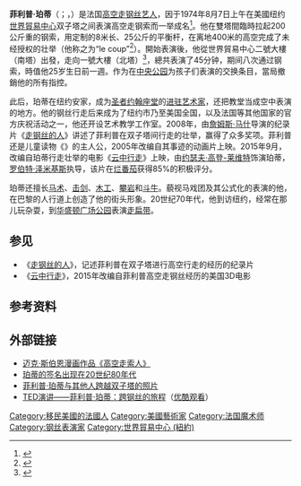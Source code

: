 {{noteTA
|1=zh-cn:走钢丝的人; zh-tw:偷天鋼索人
|2=zh-cn:云中行走; zh-tw:走鋼索的人
|3=zh-cn:高空走索人; zh-tw:走上世界最高的鋼索：信心與勇氣的力量
}}
{{Infobox person
|name=菲利普·佩蒂<br>Philippe Petit
|image=PhilippePetitAAFeb09.jpg
|caption=珀蒂在[[第81届奥斯卡金像奖|第81届奥斯卡金像奖]]上，摄于2009年2月
|birth_date={{Birth date and age|1949|8|13|df=y}}
|birth_place={{FRA}}[[塞纳-马恩省|塞纳-马恩省]][[内穆尔|内穆尔]]
|death_date=
|death_place=
|spouse=
|alma_mater=
|occupation=[[走钢丝|高空走钢丝艺人]]
}}

'''菲利普·珀蒂'''（{{lang-fr|Philippe Petit}}；{{IPA-fr|fi'lip pə'ti}}，{{bd|1949年|8月13日}}）是法国[[走钢丝|高空走钢丝艺人]]，因于1974年8月7日上午在美國纽约[[世界貿易中心|世界貿易中心]]双子塔之间表演高空走钢索而一举成名<ref name="grace">{{cite news|first=Grace|last=Lichtenstein|title=Stuntman, Eluding Guards, Walks a Tightrope Between Trade Center Towers|url=http://select.nytimes.com/gst/abstract.html?res=F50B12FA35581A7493CAA91783D85F408785F9&scp=7&sq=%22Philippe+Petit%22&st=p|quote=Combining the cunning of a second-story man with the nerve of an Evel Knievel, a French high-wire artist sneaked past guards at the World Trade center, ran a cable between the tops of its twin towers and tightrope-walked across it yesterday morning.|work=The New York Times|date=1974-08-08|accessdate=2008-04-18}}</ref>。他在雙塔間臨時拉起200公斤重的钢索，用定制的8米长、25公斤的平衡杆，在离地400米的高空完成了未经授权的壮举（他称之为“le coup”<ref name='manonwire'>{{cite video|people=Marsh, James (Director)|title=Man on Wire|medium=Documentary|date=2008}}</ref>）。開始表演後，他從世界貿易中心二號大樓（南塔）出發，走向一號大樓（北塔）<ref name="funfacts">{{Cite web |title=Fun Facts |url=http://www.wtc-top.com/funfacts.html |publisher=[[世界貿易中心#觀景台|Top of The World Trade Center]] |archiveurl=https://archive.md/bunfP |archivedate=2000-09-25}}</ref>，總共表演了45分钟，期间八次通过钢索，時值他25岁生日前一週。作为在[[中央公园|中央公园]]为孩子们表演的交换条目，當局撤銷他的所有指控。

此后，珀蒂在纽约安家，成为[[圣者约翰座堂|圣者约翰座堂]]的[[艺术村|进驻艺术家]]，还把教堂当成空中表演的地方。他的钢丝行走后来成为了纽约市乃至美国全国，以及法国等其他国家的官方庆祝活动之一，他还开设艺术教学工作室。2008年，由[[詹姆斯·马什|詹姆斯·马什]]导演的纪录片《[[走钢丝的人|走钢丝的人]]》讲述了菲利普在双子塔间行走的壮举，赢得了众多奖项。菲利普还是儿童读物《{{le|高空走索人|The Man Who Walked Between the Towers}}》的主人公，2005年改编自其事迹的动画片上映。2015年9月，改编自珀蒂行走壮举的电影《[[云中行走|云中行走]]》上映，由[[约瑟夫·高登-莱维特|约瑟夫·高登-莱维特]]饰演珀蒂，[[罗伯特·泽米基斯|罗伯特·泽米基斯]]执导，该片在[[烂番茄|烂番茄]]获得85%的积极评分。

珀蒂还擅长[[马术|马术]]、[[击剑|击剑]]、[[木工|木工]]、[[攀岩|攀岩]]和[[斗牛|斗牛]]。藐视马戏团及其公式化的表演的他，在巴黎的人行道上创造了他的街头形象。20世纪70年代，他到访纽约，经常在那儿玩杂耍，到[[华盛顿广场公园|华盛顿广场公园]]表演[[走扁带|走扁带]]。

== 参见 ==
*《[[走钢丝的人|走钢丝的人]]》，记述菲利普在双子塔进行高空行走的经历的纪录片
*《[[云中行走|云中行走]]》，2015年改编自菲利普高空走钢丝经历的美国3D电影

== 参考资料 ==
{{reflist|2}}

== 外部链接 ==
{{commons category|Philippe Petit}}
* [http://www.michaelspornanimation.com/SourceFiles/TowersPage/TowersPage.htm 迈克·斯伯恩漫画作品《高空走索人》]
* [http://www.brianrose.com/outtakes/0906.htm 珀蒂的签名出现在20世纪80年代]
* [http://jlblondeau.com/collection.php?collection_id=1&language=en 菲利普·珀蒂与其他人跨越双子塔的照片]
* [http://www.ted.com/talks/philippe_petit_the_journey_across_the_high_wire.html TED演讲——菲利普·珀蒂：跨钢丝的旅程]（[http://v.youku.com/v_show/id_XNzkyNzAzNzY0.html 优酷观看]）

{{DEFAULTSORT:Petit, Philippe}}
[[Category:移民美國的法國人|Category:移民美國的法國人]]
[[Category:美國藝術家|Category:美國藝術家]]
[[Category:法国魔术师|Category:法国魔术师]]
[[Category:钢丝表演家|Category:钢丝表演家]]
[[Category:世界貿易中心_(紐約)|Category:世界貿易中心 (紐約)]]